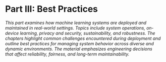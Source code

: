 # Part III: Best Practices

_This part examines how machine learning systems are deployed and maintained in real-world settings. Topics include system operations, on-device learning, privacy and security, sustainability, and robustness. The chapters highlight common challenges encountered during deployment and outline best practices for managing system behavior across diverse and dynamic environments. The material emphasizes engineering decisions that affect reliability, fairness, and long-term maintainability._